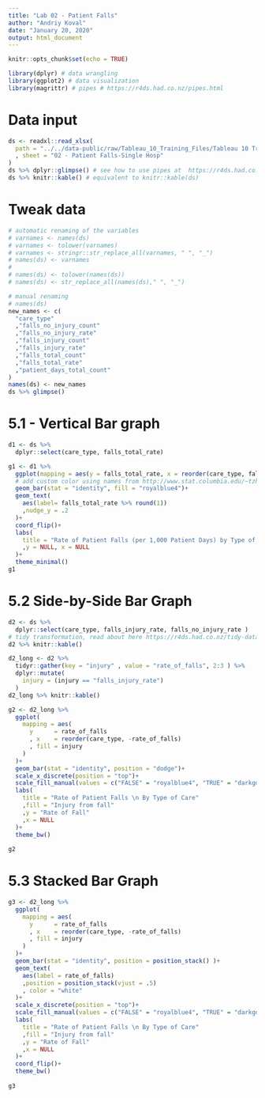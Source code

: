 ```yaml
---
title: "Lab 02 - Patient Falls"
author: "Andriy Koval"
date: "January 20, 2020"
output: html_document
---
```


```r
knitr::opts_chunk$set(echo = TRUE)
```

```r
library(dplyr) # data wrangling
library(ggplot2) # data visualization
library(magrittr) # pipes # https://r4ds.had.co.nz/pipes.html
```


# Data input

```r
ds <- readxl::read_xlsx(
  path = "../../data-public/raw/Tableau_10_Training_Files/Tableau 10 Training Practice Data.xlsx"
  , sheet = "02 - Patient Falls-Single Hosp"
)
ds %>% dplyr::glimpse() # see how to use pipes at  https://r4ds.had.co.nz/pipes.html
ds %>% knitr::kable() # equivalent to knitr::kable(ds)
```

# Tweak data

```r
# automatic renaming of the variables
# varnames <- names(ds)
# varnames <- tolower(varnames)
# varnames <- stringr::str_replace_all(varnames, " ", "_")
# names(ds) <- varnames
# 
# names(ds) <- tolower(names(ds))
# names(ds) <- str_replace_all(names(ds)," ", "_")

# manual renaming
# names(ds)
new_names <- c(
  "care_type"
  ,"falls_no_injury_count"
  ,"falls_no_injury_rate"
  ,"falls_injury_count"
  ,"falls_injury_rate"
  ,"falls_total_count"
  ,"falls_total_rate"
  ,"patient_days_total_count" 
)
names(ds) <- new_names
ds %>% glimpse()
```

# 5.1 - Vertical Bar graph
```r
d1 <- ds %>% 
  dplyr::select(care_type, falls_total_rate)

g1 <- d1 %>% 
  ggplot(mapping = aes(y = falls_total_rate, x = reorder(care_type, falls_total_rate) )) +
  # add custom color using names from http://www.stat.columbia.edu/~tzheng/files/Rcolor.pdf
  geom_bar(stat = "identity", fill = "royalblue4")+
  geom_text(
    aes(label= falls_total_rate %>% round(1))
    ,nudge_y = .2
  )+
  coord_flip()+
  labs(
    title = "Rate of Patient Falls (per 1,000 Patient Days) by Type of Care" 
    ,y = NULL, x = NULL
  )+
  theme_minimal()
g1

```



# 5.2 Side-by-Side Bar Graph

```r

d2 <- ds %>% 
  dplyr::select(care_type, falls_injury_rate, falls_no_injury_rate )
# tidy transformation, read about here https://r4ds.had.co.nz/tidy-data.html
d2 %>% knitr::kable()

d2_long <- d2 %>% 
  tidyr::gather(key = "injury" , value = "rate_of_falls", 2:3 ) %>% 
  dplyr::mutate(
    injury = (injury == "falls_injury_rate")
  )
d2_long %>% knitr::kable()  

g2 <- d2_long %>% 
  ggplot(
    mapping = aes(
      y      = rate_of_falls
      , x    = reorder(care_type, -rate_of_falls)
      , fill = injury
    )
  )+
  geom_bar(stat = "identity", position = "dodge")+
  scale_x_discrete(position = "top")+
  scale_fill_manual(values = c("FALSE" = "royalblue4", "TRUE" = "darkgoldenrod1")  )+
  labs(
    title = "Rate of Patient Falls \n By Type of Care"
    ,fill = "Injury from fall"
    ,y = "Rate of Fall"
    ,x = NULL
  )+
  theme_bw()
  
g2

```

# 5.3 Stacked Bar Graph

```r
g3 <- d2_long %>% 
  ggplot(
    mapping = aes(
      y      = rate_of_falls
      , x    = reorder(care_type, -rate_of_falls)
      , fill = injury
    )
  )+
  geom_bar(stat = "identity", position = position_stack() )+
  geom_text(
    aes(label = rate_of_falls)
    ,position = position_stack(vjust = .5)
    , color = "white"
  )+
  scale_x_discrete(position = "top")+
  scale_fill_manual(values = c("FALSE" = "royalblue4", "TRUE" = "darkgoldenrod1")  )+
  labs(
    title = "Rate of Patient Falls \n By Type of Care"
    ,fill = "Injury from fall"
    ,y = "Rate of Fall"
    ,x = NULL
  )+
  coord_flip()+
  theme_bw()
  
g3

```








